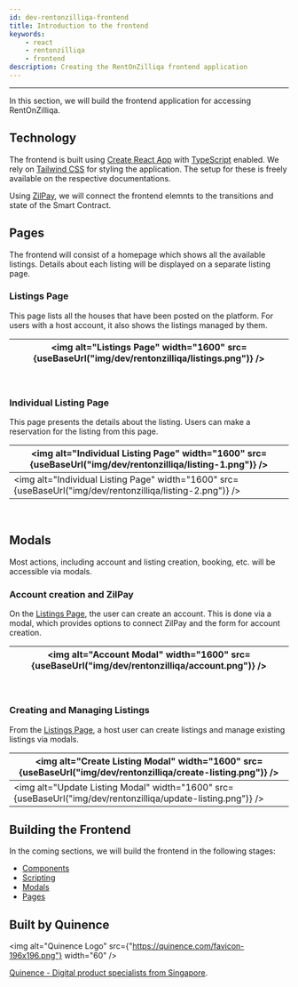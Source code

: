 ```yaml
---
id: dev-rentonzilliqa-frontend
title: Introduction to the frontend
keywords:
    - react
    - rentonzilliqa
    - frontend
description: Creating the RentOnZilliqa frontend application
---
```


---


In this section, we will build the frontend application for accessing RentOnZilliqa.

## Technology

The frontend is built using [Create React App](https://github.com/facebook/create-react-app) with [TypeScript](https://www.typescriptlang.org) enabled. We rely on [Tailwind CSS](https://tailwindcss.com) for styling the application. The setup for these is freely available on the respective documentations.

Using [ZilPay](https://zilpay.io), we will connect the frontend elemnts to the transitions and state of the Smart Contract.

## Pages

The frontend will consist of a homepage which shows all the available listings. Details about each listing will be displayed on a separate listing page.

### Listings Page

This page lists all the houses that have been posted on the platform. For users with a host account, it also shows the listings managed by them.

| <img alt="Listings Page" width="1600" src={useBaseUrl("img/dev/rentonzilliqa/listings.png")} /> |
| ----------------------------------------------------------------------------------------------- |

<br />

### Individual Listing Page

This page presents the details about the listing. Users can make a reservation for the listing from this page.

| <img alt="Individual Listing Page" width="1600" src={useBaseUrl("img/dev/rentonzilliqa/listing-1.png")} /> |
| ---------------------------------------------------------------------------------------------------------- |
| <img alt="Individual Listing Page" width="1600" src={useBaseUrl("img/dev/rentonzilliqa/listing-2.png")} /> |

<br />

## Modals

Most actions, including account and listing creation, booking, etc. will be accessible via modals.

### Account creation and ZilPay

On the [Listings Page](#listings-page), the user can create an account. This is done via a modal, which provides options to connect ZilPay and the form for account creation.

| <img alt="Account Modal" width="1600" src={useBaseUrl("img/dev/rentonzilliqa/account.png")} /> |
| ---------------------------------------------------------------------------------------------- |

<br />

### Creating and Managing Listings

From the [Listings Page](#listings-page), a host user can create listings and manage existing listings via modals.

| <img alt="Create Listing Modal" width="1600" src={useBaseUrl("img/dev/rentonzilliqa/create-listing.png")} /> |
| ------------------------------------------------------------------------------------------------------------ |
| <img alt="Update Listing Modal" width="1600" src={useBaseUrl("img/dev/rentonzilliqa/update-listing.png")} /> |

## Building the Frontend

In the coming sections, we will build the frontend in the following stages:

-   [Components](dev-rentonzilliqa-library.md)
-   [Scripting](dev-rentonzilliqa-scripting.md)
-   [Modals](dev-rentonzilliqa-modals.md)
-   [Pages](dev-rentonzilliqa-pages.md)

## Built by Quinence

<img
    alt="Quinence Logo"
    src={"https://quinence.com/favicon-196x196.png"}
    width="60"
/>

[Quinence - Digital product specialists from Singapore](https://quinence.com).
